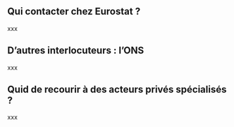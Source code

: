## Qui contacter chez Eurostat ?

xxx

## D'autres interlocuteurs : l'ONS

xxx

## Quid de recourir à des acteurs privés spécialisés ?

xxx